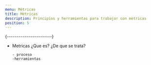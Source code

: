 ```yaml
---
menu: Métricas
title: Métricas
description: Principios y herramientas para trabajar con mètricas
position: 5
---
```


 {-----------------------}
- Metricas
      ¿Que es?
      ¿De que se trata?
      
      - proceso
      -herramientas
